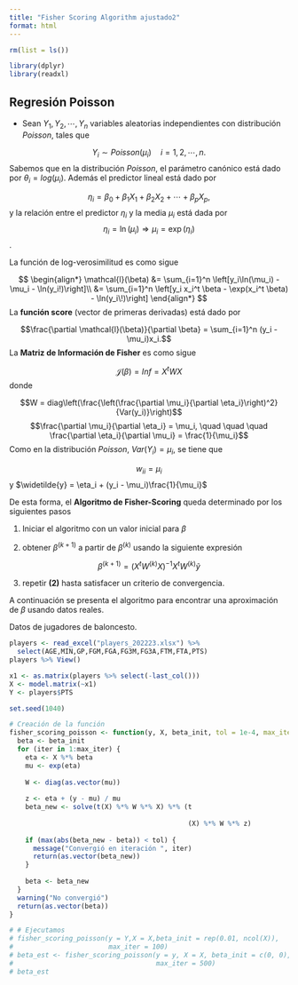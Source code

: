 ```yaml
---
title: "Fisher Scoring Algorithm ajustado2"
format: html
---
```


```r
rm(list = ls())
```

```r
library(dplyr)
library(readxl)
```

## Regresión Poisson

- Sean $Y_1, Y_2, \cdots, Y_n$ variables aleatorias independientes con distribución *Poisson*, tales que

$$Y_i \sim Poisson(\mu_i) \quad i=1,2,\cdots,n.$$
Sabemos que en la distribución *Poisson*, el parámetro canónico está dado por $\theta_i = log(\mu_i)$. Además el predictor lineal está dado por

$$\eta_i = \beta_0 + \beta_1X_1 + \beta_2X_2 + \cdots + \beta_pX_p,$$
y la relación entre el predictor $\eta_i$ y la media $\mu_i$ está dada por 
$$\eta_i = \ln(\mu_i) \Rightarrow \mu_i = \exp(\eta_i)$$.

La función de log-verosimilitud es como sigue

$$
\begin{align*}
\mathcal{l}(\beta) &= \sum_{i=1}^n \left[y_i\ln(\mu_i) - \mu_i - \ln(y_i!)\right]\\
&= \sum_{i=1}^n \left[y_i x_i^t \beta - \exp(x_i^t \beta) - \ln(y_i\!)\right]
\end{align*}
$$
La **función score** (vector de primeras derivadas) está dado por

$$\frac{\partial \mathcal{l}(\beta)}{\partial \beta} = \sum_{i=1}^n (y_i - \mu_i)x_i.$$
La **Matriz de Información de Fisher** es como sigue

$$\mathcal{J}(\beta) = Inf = X^tWX$$
donde

$$W = diag\left(\frac{\left(\frac{\partial \mu_i}{\partial \eta_i}\right)^2}{Var(y_i)}\right)$$
$$\frac{\partial \mu_i}{\partial \eta_i} = \mu_i, \quad \quad \quad \frac{\partial \eta_i}{\partial \mu_i} = \frac{1}{\mu_i}$$
Como en la distribución *Poisson*, $Var(Y_i) = \mu_i$, se tiene que

$$w_{ii} = \mu_i$$
y $\widetilde{y} = \eta_i + (y_i - \mu_i)\frac{1}{\mu_i}$

De esta forma, el **Algoritmo de Fisher-Scoring** queda determinado por los siguientes pasos

1) Iniciar el algoritmo con un valor inicial para $\beta$

2) obtener $\beta^{(k+1)}$ a partir de $\beta^{(k)}$ usando la siguiente expresión

$$\beta^{(k+1)} = \left(X^tW^{(k)}X\right)^{-1}X^tW^{(k)}\widetilde{y}$$

3) repetir **(2)** hasta satisfacer un criterio de convergencia.

A continuación se presenta el algoritmo para encontrar una aproximación de $\beta$ usando datos reales.

Datos de jugadores de baloncesto.

```r
players <- read_excel("players_202223.xlsx") %>% 
  select(AGE,MIN,GP,FGM,FGA,FG3M,FG3A,FTM,FTA,PTS)
players %>% View()
```

```r
x1 <- as.matrix(players %>% select(-last_col()))
X <- model.matrix(~x1)
Y <- players$PTS
```

```r
set.seed(1040)

# Creación de la función
fisher_scoring_poisson <- function(y, X, beta_init, tol = 1e-4, max_iter = 100) {
  beta <- beta_init
  for (iter in 1:max_iter) {
    eta <- X %*% beta
    mu <- exp(eta)
    
    W <- diag(as.vector(mu))
    
    z <- eta + (y - mu) / mu
    beta_new <- solve(t(X) %*% W %*% X) %*% (t
                                             
                                             (X) %*% W %*% z)
    
    if (max(abs(beta_new - beta)) < tol) {
      message("Convergió en iteración ", iter)
      return(as.vector(beta_new))
    }
    
    beta <- beta_new
  }
  warning("No convergió")
  return(as.vector(beta))
}
```

```r
# # Ejecutamos
# fisher_scoring_poisson(y = Y,X = X,beta_init = rep(0.01, ncol(X)),
#                        max_iter = 100)
# beta_est <- fisher_scoring_poisson(y = y, X = X, beta_init = c(0, 0),
#                                    max_iter = 500)
# beta_est
```

